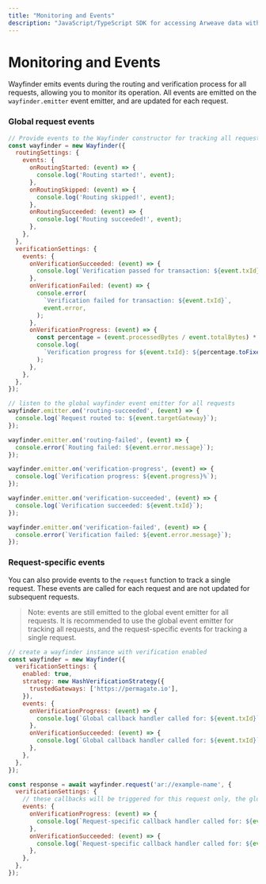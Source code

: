 ```yaml
---
title: "Monitoring and Events"
description: "JavaScript/TypeScript SDK for accessing Arweave data with built-in verification and gateway routing"
---
```


# Monitoring and Events

Wayfinder emits events during the routing and verification process for all requests, allowing you to monitor its operation. All events are emitted on the `wayfinder.emitter` event emitter, and are updated for each request.

### Global request events

```javascript
// Provide events to the Wayfinder constructor for tracking all requests
const wayfinder = new Wayfinder({
  routingSettings: {
    events: {
      onRoutingStarted: (event) => {
        console.log('Routing started!', event);
      },
      onRoutingSkipped: (event) => {
        console.log('Routing skipped!', event);
      },
      onRoutingSucceeded: (event) => {
        console.log('Routing succeeded!', event);
      },
    },
  },
  verificationSettings: {
    events: {
      onVerificationSucceeded: (event) => {
        console.log(`Verification passed for transaction: ${event.txId}`);
      },
      onVerificationFailed: (event) => {
        console.error(
          `Verification failed for transaction: ${event.txId}`,
          event.error,
        );
      },
      onVerificationProgress: (event) => {
        const percentage = (event.processedBytes / event.totalBytes) * 100;
        console.log(
          `Verification progress for ${event.txId}: ${percentage.toFixed(2)}%`,
        );
      },
    },
  },
});

// listen to the global wayfinder event emitter for all requests
wayfinder.emitter.on('routing-succeeded', (event) => {
  console.log(`Request routed to: ${event.targetGateway}`);
});

wayfinder.emitter.on('routing-failed', (event) => {
  console.error(`Routing failed: ${event.error.message}`);
});

wayfinder.emitter.on('verification-progress', (event) => {
  console.log(`Verification progress: ${event.progress}%`);
});

wayfinder.emitter.on('verification-succeeded', (event) => {
  console.log(`Verification succeeded: ${event.txId}`);
});

wayfinder.emitter.on('verification-failed', (event) => {
  console.error(`Verification failed: ${event.error.message}`);
});
```

### Request-specific events

You can also provide events to the `request` function to track a single request. These events are called for each request and are not updated for subsequent requests.

> Note: events are still emitted to the global event emitter for all requests. It is recommended to use the global event emitter for tracking all requests, and the request-specific events for tracking a single request.

```javascript
// create a wayfinder instance with verification enabled
const wayfinder = new Wayfinder({
  verificationSettings: {
    enabled: true,
    strategy: new HashVerificationStrategy({
      trustedGateways: ['https://permagate.io'],
    }),
    events: {
      onVerificationProgress: (event) => {
        console.log(`Global callback handler called for: ${event.txId}`);
      },
      onVerificationSucceeded: (event) => {
        console.log(`Global callback handler called for: ${event.txId}`);
      },
    },
  },
});

const response = await wayfinder.request('ar://example-name', {
  verificationSettings: {
    // these callbacks will be triggered for this request only, the global callback handlers are still called
    events: {
      onVerificationProgress: (event) => {
        console.log(`Request-specific callback handler called for: ${event.txId}`);
      },
      onVerificationSucceeded: (event) => {
        console.log(`Request-specific callback handler called for: ${event.txId}`);
      },
    },
  },
});
```